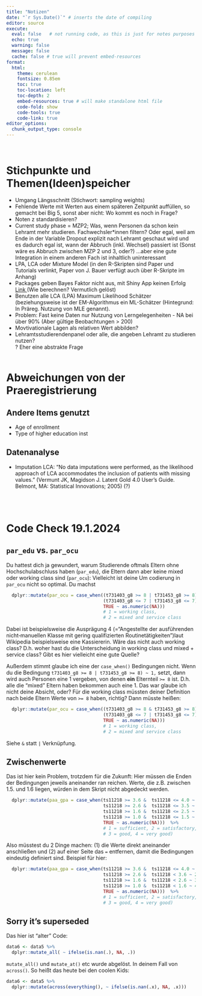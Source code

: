 ```yaml
---
title: "Notizen"
date: "`r Sys.Date()`" # inserts the date of compiling
editor: source
execute:
  eval: false   # not running code, as this is just for notes purposes
  echo: true
  warning: false
  message: false
  cache: false # true will prevent embed-resources
format: 
  html:
    theme: cerulean
    fontsize: 0.85em
    toc: true
    toc-location: left
    toc-depth: 2
    embed-resources: true # will make standalone html file
    code-fold: show
    code-tools: true
    code-link: true
editor_options: 
  chunk_output_type: console
---
```


\

# Stichpunkte und Themen(Ideen)speicher

- Umgang Längsschnitt (Stichwort: sampling weights)
- Fehlende Werte mit Werten aus einem späteren Zeitpunkt auffüllen, so gemacht bei Big 5, sonst aber nicht: Wo kommt es noch in Frage?
- Noten z standardisieren?
- Current study phase = MZP2; Was, wenn Personen da schon kein Lehramt mehr studieren. Fachwechsler*innen filtern? Oder egal, weil am Ende in der Variable Dropout explizit nach Lehramt geschaut wird und es dadurch egal ist, wann der Abbruch (inkl. Wechsel) passiert ist (Sonst wäre es Abbruch zwischen MZP 2 und 3, oder?) ...aber eine gute Integration in einem anderen Fach ist inhaltlich uninteressant
- LPA, LCA oder Mixture Model (in den R-Skripten sind Paper und Tutorials verlinkt, Paper von J. Bauer verfügt auch über R-Skripte im Anhang)
- Packages geben Bayes Faktor nicht aus, mit Shiny App keinen Erfolg <a href="https://robert-fox.shinyapps.io/BF_cmP_Calculator/"> Link </a> (Wie berechnen? Vermutlich gelöst)
- Benutzen alle LCA (LPA) Maximum Likelihood Schätzer (beziehungsweise ist der EM-Algorithmus ein ML-Schätzer (Hintegrund: In Präreg. Nutzung von MLE genannt).
- Problem: Fast keine Daten nur Nutzung von Lerngelegenheiten - NA bei über 90% (Aber gültige Beobachtungen > 200)
- Movtivationale Lagen als relativen Wert abbilden?
\
- Lehramtsstudierendenpanel oder alle, die angeben Lehramt zu studieren nutzen?<br /> 
  ? Eher eine abstrakte Frage
\
\


# Abweichungen von der Praeregistrierung

## Andere Items genutzt
- Age of enrollment
- Type of higher education inst

## Datenanalyse
- Imputation LCA: "No data imputations were performed, as the likelihood approach of LCA accommodates the inclusion of patients with missing values." (Vermunt JK, Magidson J. Latent Gold 4.0 User’s Guide. Belmont, MA: Statistical Innovations; 2005) (?)

\
\


# Code Check 19.1.2024

## `par_edu` vs. `par_ocu`
Du hattest dich ja gewundert, warum Studierende oftmals Eltern ohne Hochschulabschluss haben (`par_edu`), die Eltern dann aber keine mixed oder working class sind (`par_ocu`): Vielleicht ist deine Um codierung in `par_ocu` nicht so optimal. Du machst

```r
  dplyr::mutate(par_ocu = case_when((t731403_g8 >= 8 | t731453_g8 >= 8) ~ 1,    
                                    (t731403_g8 <= 7 | t731453_g8 <= 7) ~ 2,
                                    TRUE ~ as.numeric(NA)))
                                    # 1 = working class, 
                                    # 2 = mixed and service class
```

Dabei ist beispielsweise die Ausprägung 4 (="Angestellte der ausführenden nicht‐manuellen Klasse mit gering qualifizierten Routinetätigkeiten")laut Wikipedia beispielsweise eine Kassiererin. Wäre das nicht auch working class? D.h. woher hast du die Unterscheidung in working class und mixed + service class? Gibt es hier vielleicht eine gute Quelle? \

Außerdem stimmt glaube ich eine der `case_when()` Bedingungen nicht. Wenn du die Bedingung `t731403_g8 >= 8 | t731453_g8 >= 8) ~ 1,` setzt, dann wird auch Personen eine 1 vergeben, von denen **ein** Elternteil `>= 8` ist. D.h. alle die "mixed" Eltern haben bekommen auch eine 1. Das war glaube ich nicht deine Absicht, oder? Für die working class müssten deiner Definition nach beide Eltern Werte von `>= 8` haben, richtig? Dann müsste heißen:

```r
  dplyr::mutate(par_ocu = case_when((t731403_g8 >= 8 & t731453_g8 >= 8) ~ 1,    
                                    (t731403_g8 <= 7 | t731453_g8 <= 7) ~ 2,
                                    TRUE ~ as.numeric(NA)))
                                    # 1 = working class, 
                                    # 2 = mixed and service class
```

Siehe `&` statt `|` Verknüpfung.

## Zwischenwerte
Das ist hier kein Problem, trotzdem für die Zukunft: Hier müssen die Enden der Bedingungen jeweils aneinander ran reichen. Werte, die z.B. zwischen 1.5. und 1.6 liegen, würden in dem Skript nicht abgedeckt werden.

```r
  dplyr::mutate(paa_gpa = case_when(ts11218 >= 3.6 &  ts11218 <= 4.0 ~ 1,
                                    ts11218 >= 2.6 &  ts11218 <= 3.5 ~ 2,
                                    ts11218 >= 1.6 &  ts11218 <= 2.5 ~ 3,
                                    ts11218 >= 1.0 &  ts11218 <= 1.5 ~ 4,
                                    TRUE ~ as.numeric(NA)))  %>%
                                    # 1 = sufficient, 2 = satisfactory, 
                                    # 3 = good, 4 = very good)
```


Also müsstest du 2 Dinge machen: (1) die Werte direkt aneinander anschließen und (2) auf einer Seite das `=` entfernen, damit die Bedingungen eindeutig definiert sind. Beispiel für hier:

```r
  dplyr::mutate(paa_gpa = case_when(ts11218 >= 3.6 &  ts11218 <= 4.0 ~ 1,
                                    ts11218 >= 2.6 &  ts11218 < 3.6 ~ 2,
                                    ts11218 >= 1.6 &  ts11218 < 2.6 ~ 3,
                                    ts11218 >= 1.0 &  ts11218 < 1.6 ~ 4,
                                    TRUE ~ as.numeric(NA)))  %>%
                                    # 1 = sufficient, 2 = satisfactory, 
                                    # 3 = good, 4 = very good)
```

## Sorry it's superseded

Das hier ist "alter" Code:

```r
data6 <- data5 %>% 
  dplyr::mutate_all( ~ ifelse(is.nan(.), NA, .))
```

`mutate_all()` und `mutate_at()` etc wurde abgelöst. In deinem Fall von `across()`. So heißt das heute bei den coolen Kids:

```r
data6 <- data5 %>% 
  dplyr::mutate(across(everything(), ~ ifelse(is.nan(.x), NA, .x)))
```



